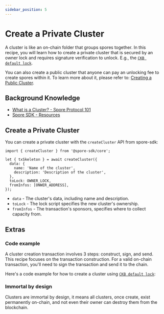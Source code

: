 ```yaml
---
sidebar_position: 5
---
```



# Create a Private Cluster

A cluster is like an on-chain folder that groups spores together. In this recipe, you will learn how to create a private cluster that is secured by an owner lock and requires signature verification to unlock. E.g., the [`CKB default lock`](https://github.com/nervosnetwork/ckb-system-scripts/blob/master/c/secp256k1_blake160_sighash_all.c). 

You can also create a public cluster that anyone can pay an unlocking fee to create spores within it. To learn more about it, please refer to: [Creating a Public Cluster](/recipes/create-private-cluster).

## Background Knowledge

- [What is a Cluster? - Spore Protocol 101](/basics/spore-101#what-is-a-cluster)
- [Spore SDK - Resources](/resources/spore-sdk)

## Create a Private Cluster

You can create a private cluster with the `createCluster` API from spore-sdk:

```tsx
import { createCluster } from '@spore-sdk/core';

let { txSkeleton } = await createCluster({
  data: {
    name: 'Name of the cluster',
    description: 'Description of the cluster',
  },
  toLock: OWNER_LOCK,
  fromInfos: [ONWER_ADDRESS],
});
```

- `data` - The cluster's data, including name and description.
- `toLock` - The lock script specifies the new cluster's ownership.
- `fromInfos` - The transaction's sponsors, specifies where to collect capacity from.

## Extras

### Code example

A cluster creation transaction involves 3 steps: construct, sign, and send. This recipe focuses on the transaction construction. For a valid on-chain transaction, you'll need to sign the transaction and send it to the chain.

Here's a code example for how to create a cluster using [`CKB default lock`](https://github.com/nervosnetwork/ckb-system-scripts/blob/master/c/secp256k1_blake160_sighash_all.c):

<EmbedCard
  title="createCluster.ts"
  href="https://github.com/sporeprotocol/spore-sdk/blob/beta/examples/secp256k1/apis/createCluster.ts"
  description="Create a Cluster on-chain with CKB Default Lock"
  className="margin-top--sm"
/>

### Immortal by design

Clusters are immortal by design, it means all clusters, once create, exist permanently on-chain, and not even their owner can destroy them from the blockchain.
